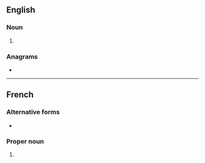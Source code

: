 {{also|mof|MoF}}
==English==
{{wikipedia|dab=MOF}}

===Noun===
{{en-noun}}

# {{lb|en|chemistry}} {{initialism of|en|metal-organic framework}}

===Anagrams===
* {{anagrams|en|a=fmo|FOM|OFM}}

----

==French==

===Alternative forms===
* {{alt|fr|M.O.F.|M. O. F.}}

===Proper noun===
{{fr-proper noun}}
# {{initialism of|fr|{{w|Meilleur Ouvrier de France}}}}
